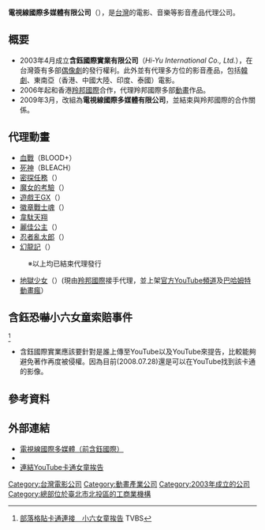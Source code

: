 {{Infobox Company 
| company_name = 電視線國際多媒體有限公司
| company_name_en = TVonline International Multimedia Co., Ltd.
| company_logo = [[文件:Tvonlinelogo.jpg|100px]]
| company_type = [[有限公司|有限公司]]
| company_slogan = 
| market_information = [[非上市公司|非上市公司]]
| local_code_name = TW
| local_code = 24332177
| foundation = 2003年4月17日（含鈺國際）<br />2009年3月18日（電視線國際多媒體）
| location = {{flagicon|ROC}} 臺北市北投區中央南路2段36之2號4樓
| zip_code = 
| telephone_no = 
| key_people = 蔡順德→林維偵
| industry = 
| predecessor =含鈺國際實業有限公司（Hi-Yu International Co., Ltd.）
| products = 影音產品代理及發行
| capital = [[新台幣|新台幣]]3百萬元
| revenue = 
| operating_income = 
| net_income = 
| num_employees = 
| accounting_period = 
| parent = 
| subsid = 
| homepage = http://tvonline.com.tw/ (網站現已無效)
| footnotes = 原'''含鈺國際'''改組
| width = 
}}
'''電視線國際多媒體有限公司'''（{{lang-en|TVonline International Multimedia Co., Ltd.}}），是[[台灣|台灣]]的電影、音樂等影音產品代理公司。

==概要==
*2003年4月成立'''含鈺國際實業有限公司'''（''Hi-Yu International Co., Ltd.''），在台灣簽有多部[[偶像劇|偶像劇]]的發行權利。此外並有代理多方位的影音產品，包括[[韓劇|韓劇]]、東南亞（香港、中國大陸、印度、泰國）電影。
*2006年起和香港[[羚邦國際|羚邦國際]]合作，代理羚邦國際多部[[動畫|動畫]]作品。
*2009年3月，改組為'''電視線國際多媒體有限公司'''，並結束與羚邦國際的合作關係。

==代理動畫==
*[[血戰|血戰]]（BLOOD+）
*[[BLEACH|死神]]（BLEACH）
*[[密探任務|密探任務]]（{{lang|ja|MEZZO -メゾ-}}）
*[[魔女的考驗|魔女的考驗]]（{{lang|ja|シュガシュガルーン}}）
*[[遊戲王GX|遊戲王GX]]（{{lang|ja|遊☆戯☆王デュエルモンスターズGX}}）
*[[徽章戰士魂|徽章戰士魂]]（{{lang|ja|メダロット魂}}）
*[[韋駄天翔|韋駄天翔]]
*[[麗佳公主|麗佳公主]]（{{lang|ja|スーパードール★リカちゃん}}）
*[[忍者亂太郎|忍者亂太郎]]（{{lang|ja|忍たま乱太郎}}）
*[[幻龍記|幻龍記]]（{{lang|ja|ディノブレイカー}}）
:※以上均已結束代理發行
*[[地獄少女|地獄少女]]（{{lang|ja|地獄少女}}）(現由[[羚邦國際|羚邦國際]]接手代理，並上架[https://www.youtube.com/watch?v=gkHR0vGR36Y&list=PLxSscENEp7JidaDsFTVB4wTaYX2xTfVEu 官方YouTube頻道]及[[巴哈姆特動畫瘋|巴哈姆特動畫瘋]]）

==含鈺恐嚇小六女童索賠事件==
<ref>[http://news.tvbs.com.tw/local/174604 部落格貼卡通連接　小六女童挨告] TVBS</ref>

{{quote|
聲明書

事項：至今公司尚未對同學提出任何的賠錢要求，只是通知該同學見面，想了解如何處理本案件的民事處理方法，以便結案。

說明：
*（1）保護【智慧財產權】是先進國家百姓應有的知識，身為父母應是教導子女不該做違法的事，更不應該利用媒體來消耗社會成本。
*（2）法務部門追查網路IP位置，不會知道使用者的年齡。
*（3）對於盜版本就應該被處罰，處罰輕重本應是由法官裁決，做錯事不但沒悔改之意，又利用媒體來保護做錯事的女兒，我們的教育真的有問題。
*（4）其母親並數度說要運用媒體來打擊公司，並威脅讓公司拿不到日本的代理權。
*（5）公司法務部門為維護公司智慧財產權，會照程序辦理，以上銘謝登載。

聲明人：含鈺國際實業有限公司   法務部上       2008年7月9日
}}

*含鈺國際實業應該要針對是誰上傳至YouTube以及YouTube來提告，比較能夠避免著作再度被侵權。因為目前(2008.07.28)還是可以在YouTube找到該卡通的影像。

== 參考資料 ==
{{reflist}}

==外部連結==
*[http://tvonline.com.tw/ 電視線國際多媒體（前含鈺國際）]{{dead link|date=2018年2月 |bot=InternetArchiveBot |fix-attempted=yes }}
*{{Facebook|183452098360476}}
*[http://tw.nextmedia.com/applenews/article/art_id/30733878/IssueID/20080709 連結YouTube卡通女童挨告]{{Dead link|date=2020年1月 |bot=InternetArchiveBot |fix-attempted=yes }}

[[Category:台灣電影公司|Category:台灣電影公司]]
[[Category:動畫產業公司|Category:動畫產業公司]]
[[Category:2003年成立的公司|Category:2003年成立的公司]]
[[Category:總部位於臺北市北投區的工商業機構|Category:總部位於臺北市北投區的工商業機構]]